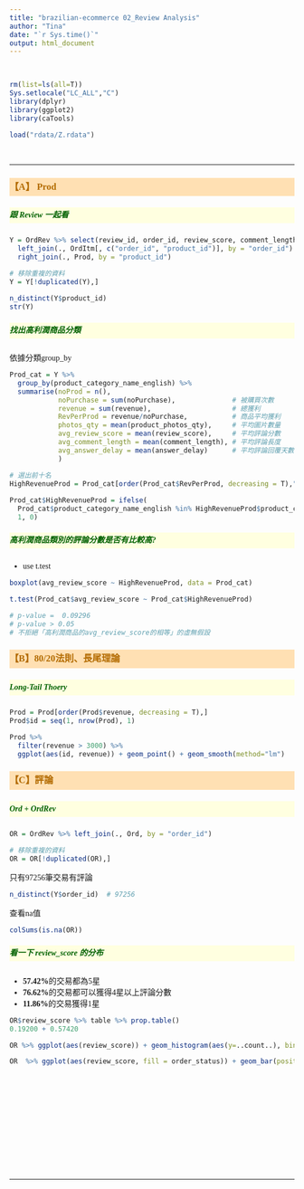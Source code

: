 ```yaml
---
title: "brazilian-ecommerce 02_Review Analysis"
author: "Tina"
date: "`r Sys.time()`"
output: html_document
---
```


<br>

```r
rm(list=ls(all=T))
Sys.setlocale("LC_ALL","C")
library(dplyr)
library(ggplot2)
library(caTools)

load("rdata/Z.rdata")
```
<br><hr>


### 【A】 Prod

##### 跟 Review 一起看
```r
Y = OrdRev %>% select(review_id, order_id, review_score, comment_length, answer_delay) %>% 
  left_join(., OrdItm[, c("order_id", "product_id")], by = "order_id") %>% 
  right_join(., Prod, by = "product_id")

# 移除重複的資料
Y = Y[!duplicated(Y),]

n_distinct(Y$product_id)
str(Y)
```


##### 找出高利潤商品分類

依據分類group_by
```r
Prod_cat = Y %>% 
  group_by(product_category_name_english) %>% 
  summarise(noProd = n(),
            noPurchase = sum(noPurchase),              # 被購買次數
            revenue = sum(revenue),                    # 總獲利
            RevPerProd = revenue/noPurchase,           # 商品平均獲利
            photos_qty = mean(product_photos_qty),     # 平均圖片數量
            avg_review_score = mean(review_score),     # 平均評論分數
            avg_comment_length = mean(comment_length), # 平均評論長度
            avg_answer_delay = mean(answer_delay)      # 平均評論回覆天數
            )  

# 選出前十名
HighRevenueProd = Prod_cat[order(Prod_cat$RevPerProd, decreasing = T),"product_category_name_english"] %>% head(10) 

Prod_cat$HighRevenueProd = ifelse(
  Prod_cat$product_category_name_english %in% HighRevenueProd$product_category_name_english,
  1, 0)

```


##### 高利潤商品類別的評論分數是否有比較高?

* use t.test 

```r
boxplot(avg_review_score ~ HighRevenueProd, data = Prod_cat)

t.test(Prod_cat$avg_review_score ~ Prod_cat$HighRevenueProd)

# p-value =  0.09296
# p-value > 0.05
# 不拒絕「高利潤商品的avg_review_score的相等」的虛無假設
```

### 【B】80/20法則、長尾理論

##### Long-Tail Thoery
```r
Prod = Prod[order(Prod$revenue, decreasing = T),]
Prod$id = seq(1, nrow(Prod), 1)
```



```r
Prod %>%
  filter(revenue > 3000) %>%
  ggplot(aes(id, revenue)) + geom_point() + geom_smooth(method="lm")
```

### 【C】評論

##### Ord + OrdRev

```r
OR = OrdRev %>% left_join(., Ord, by = "order_id") 

# 移除重複的資料
OR = OR[!duplicated(OR),]
```

只有97256筆交易有評論
```r
n_distinct(Y$order_id)  # 97256
```


查看na值
```r
colSums(is.na(OR))
```

##### 看一下 review_score 的分布

* **57.42%**的交易都為5星
* **76.62%**的交易都可以獲得4星以上評論分數
* **11.86%**的交易獲得1星
```r
OR$review_score %>% table %>% prop.table()
0.19200 + 0.57420
```

```r
OR %>% ggplot(aes(review_score)) + geom_histogram(aes(y=..count..), binwidth=0.5)
```


```r
OR  %>% ggplot(aes(review_score, fill = order_status)) + geom_bar(position = "dodge")
```






<br><br><br>
---



<br><br><br><br><hr><br><br><br>

<style>
.caption {
  color: #777;
  margin-top: 10px;
}
p code {
  white-space: inherit;
}
pre {
  word-break: normal;
  word-wrap: normal;
  line-height: 1;
}
pre code {
  white-space: inherit;
}
p,li {
  font-family: "Trebuchet MS", "微軟正黑體", "Microsoft JhengHei";
}

.r{
  line-height: 1.2;
}

title{
  color: #cc0000;
  font-family: "Trebuchet MS", "微軟正黑體", "Microsoft JhengHei";
}

body{
  font-family: "Trebuchet MS", "微軟正黑體", "Microsoft JhengHei";
}

h1,h2,h3,h4,h5{
  color: #008800;
  font-family: "Trebuchet MS", "微軟正黑體", "Microsoft JhengHei";
}

h3{
  color: #b36b00;
  background: #ffe0b3;
  line-height: 2;
  font-weight: bold;
}

h5{
  color: #006000;
  background: #ffffe0;
  line-height: 2;
  font-weight: bold;
}

em{
  color: #0000c0;
  background: #f0f0f0;
  }
</style>

